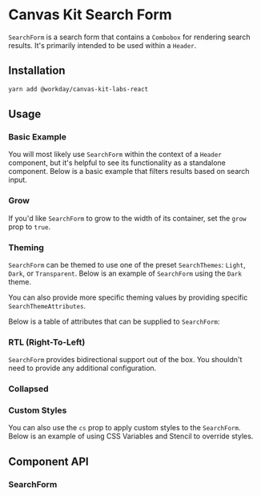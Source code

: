 
<Meta of={SearchFormStories} />

# Canvas Kit Search Form

`SearchForm` is a search form that contains a `Combobox` for rendering search results. It's
primarily intended to be used within a `Header`.

## Installation

```sh
yarn add @workday/canvas-kit-labs-react
```

## Usage

### Basic Example

You will most likely use `SearchForm` within the context of a `Header` component, but it's helpful
to see its functionality as a standalone component. Below is a basic example that filters results
based on search input.

<ExampleCodeBlock code={Basic} />

### Grow

If you'd like `SearchForm` to grow to the width of its container, set the `grow` prop to `true`.

<ExampleCodeBlock code={Grow} />

### Theming

`SearchForm` can be themed to use one of the preset `SearchThemes`: `Light`, `Dark`, or
`Transparent`. Below is an example of `SearchForm` using the `Dark` theme.

<ExampleCodeBlock code={Theming} />

You can also provide more specific theming values by providing specific `SearchThemeAttributes`.

<ExampleCodeBlock code={CustomTheme} />

Below is a table of attributes that can be supplied to `SearchForm`:

<SymbolDoc name="SearchThemeAttributes" fileName="/labs-react/" />

### RTL (Right-To-Left)

`SearchForm` provides bidirectional support out of the box. You shouldn't need to provide any
additional configuration.

<ExampleCodeBlock code={RTL} />

### Collapsed

<ExampleCodeBlock code={Collapsed} />

### Custom Styles
You can also use the `cs` prop to apply custom styles to the `SearchForm`. Below is an example of using CSS Variables and Stencil to override styles.

<ExampleCodeBlock code={CustomStyles} />

## Component API

### SearchForm

<SymbolDoc name="SearchForm" fileName="/labs-react/" />
